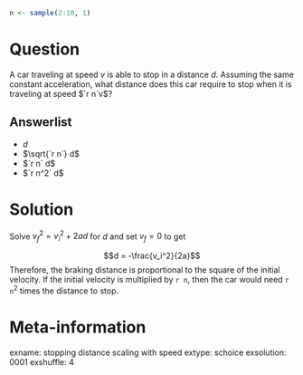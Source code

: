 ```r
n <- sample(2:10, 1)
```

Question
========
A car traveling at speed $v$ is able to stop in a distance $d$. Assuming the same constant acceleration, what distance does this car require to stop when it is traveling at speed $`r n`v$?

Answerlist
----------
* $d$
* $\sqrt{`r n`} d$
* $`r n` d$
* $`r n^2` d$

Solution
========
Solve $v_f^2 = v_i^2 + 2ad$ for $d$ and set $v_f = 0$ to get

$$d = -\frac{v_i^2}{2a}$$ 
Therefore, the braking distance is proportional to the square of the initial velocity. If the initial velocity is multiplied by `r n`, then the car would need `r n`$^2$ times the distance to stop.

Meta-information
================
exname: stopping distance scaling with speed
extype: schoice
exsolution: 0001
exshuffle: 4